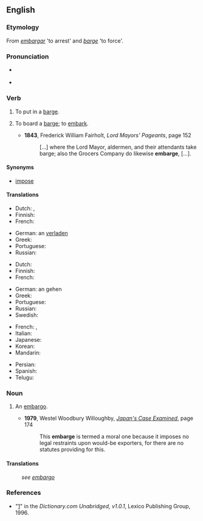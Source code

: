 ==English==

===Etymology===
From {{etyl|es|en}} ''[[embargar]]'' 'to arrest' and {{etyl|en|-}} ''[[barge]]'' 'to force'.

===Pronunciation===
* {{a|RP|US}} {{IPA|/əmˈbɑrdʒ/|lang=en}}
* {{rhymes|ɑː(r)dʒ|lang=en}}

===Verb===
{{en-verb|embarg}}

# {{context|transitive|lang=en}} To put in a [[barge]].
# {{context|intransitive|lang=en}} To board a [[barge]]; to [[embark]].
#* '''1843''', Frederick William Fairholt, ''Lord Mayors' Pageants'', page 152
#*: [...] where the Lord Mayor, aldermen, and their attendants take barge; also the Grocers Company do likewise '''embarge''', [...].

====Synonyms====
* [[impose]]

====Translations====
{{trans-top|to put in a barge}}
* Dutch: {{t+|nl|inladen}}, {{t-check|nl|aan boord|alt=aan boord brengen}} {{attention|nl|2=was "[[aan boord]] brengen" - assumed.://#_]]}}
* Finnish: {{t|fi|[[lastata]] [[proomuun]]}}
* French: {{t+|fr|embarquer}}
{{trans-mid}}
* German: an {{t+|de|bord}} [[verladen]]
* Greek: {{t+|el|επιβιβάζω|tr=epivivázo|sc=Grek}}
* Portuguese: {{t|pt|embarcar}}
* Russian: {{t|ru|грузить на баржу|tr=gruzít' na báržu|sc=Cyrl}}
{{trans-bottom}}

{{trans-top|to board a barge}}
* Dutch: {{t+|nl|inschepen}}
* Finnish: {{t|fi|[[nousta]] [[proomuun]]}}
* French: {{t+|fr|embarquer}}
{{trans-mid}}
* German: an {{t+|de|bord}} gehen
* Greek: {{t+|el|επιβιβάζομαι|tr=epivivázomai|sc=Grek}}
* Portuguese: {{t|pt|embarcar}}
* Russian: {{t|ru|садиться на баржу|tr=sadít'sja na báržu|sc=Cyrl}}
* Swedish: {{t+|sv|embarkera}}
{{trans-bottom}}

{{checktrans-top}}
* French: {{t-check|fr|embarquer}}, {{t-check|fr|monter}}
* Italian: {{t-check|it|imporre}}
* Japanese: {{t-check|ja|課す|tr=ka su|sc=Jpan}}
* Korean: {{t-check|ko|부과|sc=Kore}}
* Mandarin: {{t-check|cmn|加於|tr=jiā yú|sc=Hani}}
{{trans-mid}}
* Persian: {{t-check|fa|تحمیل|tr=Tahmil|sc=fa-Arab}}
* Spanish: {{t-check|es|imponer}}
* Telugu: {{t-check|te|విధించు|tr=vidhimchu|sc=Telu}}
{{trans-bottom}}

===Noun===
{{en-noun}}

# {{context|rare|lang=en}} An [[embargo]].
#* '''1979''', Westel Woodbury Willoughby, ''[http://books.google.com/books?id=7J2ua2xblxcC&pg=PA174&dq=embarge&ei=ekJcR-23II3GiQH-nviHBA&sig=tk4ooNpsLxGDMAKyY7MqEWI8Crw Japan's Case Examined]'', page 174
#*: This '''embarge''' is termed a moral one because it imposes no legal restraints upon would-be exporters, for there are no statutes providing for this.

====Translations====
: ''see [[embargo]]''

===References===
* "[http://dictionary.reference.com/browse/embarge]" in the ''Dictionary.com Unabridged, v1.0.1'', Lexico Publishing Group, 1996.